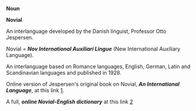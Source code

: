'''Noun'''

'''Novial'''

An interlanguage developed by the Danish linguist, Professor Otto Jespersen.

Novial  =  '''''Nov International Auxiliari Lingue''''' 
(New International Auxiliary Language).

An interlanguage based on Romance languages, English, German, Latin and Scandinavian languages and published in 1928.

Online version of Jespersen's original book on Novial,  '''''An International Language''''', at this link [http://www.geocities.com/Athens/Forum/5037/AIL.html].

A full, '''''online Novial-English dictionary''''' at this link
[http://www.blahedo.org/novial/nl.html]